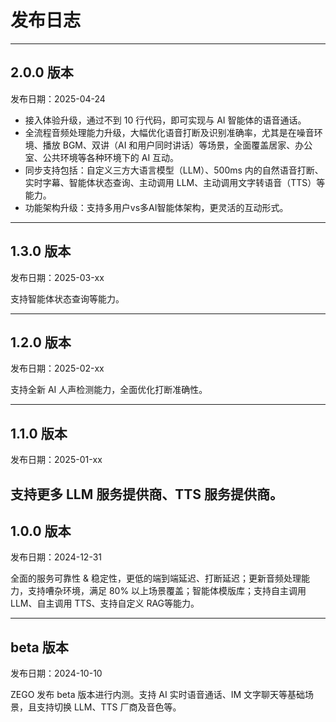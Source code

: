 # 发布日志

---

## 2.0.0 版本
发布日期：2025-04-24

- 接入体验升级，通过不到 10 行代码，即可实现与 AI 智能体的语音通话。
- 全流程音频处理能力升级，大幅优化语音打断及识别准确率，尤其是在噪音环境、播放 BGM、双讲（AI 和用户同时讲话）等场景，全面覆盖居家、办公室、公共环境等各种环境下的 AI 互动。
- 同步支持包括：自定义三方大语言模型（LLM）、500ms 内的自然语音打断、实时字幕、智能体状态查询、主动调用 LLM、主动调用文字转语音（TTS）等能力。
- 功能架构升级：支持多用户vs多AI智能体架构，更灵活的互动形式。

---

## 1.3.0 版本

发布日期：2025-03-xx

支持智能体状态查询等能力。

--- 

## 1.2.0 版本

发布日期：2025-02-xx

支持全新 AI 人声检测能力，全面优化打断准确性。

---

## 1.1.0 版本

发布日期：2025-01-xx

支持更多 LLM 服务提供商、TTS 服务提供商。
---

## 1.0.0 版本

发布日期：2024-12-31

全面的服务可靠性 & 稳定性，更低的端到端延迟、打断延迟；更新音频处理能力，支持嘈杂环境，满足 80% 以上场景覆盖；智能体模版库；支持自主调用 LLM、自主调用 TTS、支持自定义 RAG等能力。

---

## beta 版本

发布日期：2024-10-10

ZEGO 发布 beta 版本进行内测。支持 AI 实时语音通话、IM 文字聊天等基础场景，且支持切换 LLM、TTS 厂商及音色等。
